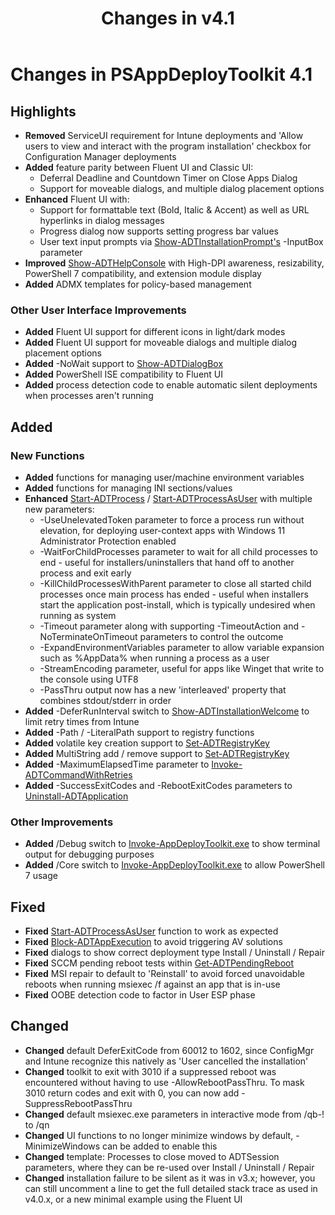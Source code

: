 ﻿---
sidebar_position: 4
title: 'Changes in v4.1'
description: 'Guidance on what has changed in v4.1'
slug: /getting-started/changes-in-v41
hide_title: true
tags:
  - Changes
  - Getting Started
---

# Changes in PSAppDeployToolkit 4.1

## Highlights

- **Removed** ServiceUI requirement for Intune deployments and 'Allow users to view and interact with the program installation' checkbox for Configuration Manager deployments
- **Added** feature parity between Fluent UI and Classic UI:
  - Deferral Deadline and Countdown Timer on Close Apps Dialog
  - Support for moveable dialogs, and multiple dialog placement options
- **Enhanced** Fluent UI with:
  - Support for formattable text (Bold, Italic & Accent) as well as URL hyperlinks in dialog messages
  - Progress dialog now supports setting progress bar values
  - User text input prompts via [Show-ADTInstallationPrompt's](../reference/functions/Show-ADTInstallationPrompt.mdx) -InputBox parameter
- **Improved** [Show-ADTHelpConsole](../reference/functions/Show-ADTHelpConsole.mdx) with High-DPI awareness, resizability, PowerShell 7 compatibility, and extension module display
- **Added** ADMX templates for policy-based management

### Other User Interface Improvements

- **Added** Fluent UI support for different icons in light/dark modes
- **Added** Fluent UI support for moveable dialogs and multiple dialog placement options
- **Added** -NoWait support to [Show-ADTDialogBox](../reference/functions/Show-ADTDialogBox.mdx)
- **Added** PowerShell ISE compatibility to Fluent UI
- **Added** process detection code to enable automatic silent deployments when processes aren't running

## Added

### New Functions
- **Added** functions for managing user/machine environment variables
- **Added** functions for managing INI sections/values
- **Enhanced** [Start-ADTProcess](../reference/functions/Start-ADTProcess.mdx) / [Start-ADTProcessAsUser](../reference/functions/Start-ADTProcessAsUser.mdx) with multiple new parameters:
  - -UseUnelevatedToken parameter to force a process run without elevation, for deploying user-context apps with Windows 11 Administrator Protection enabled
  - -WaitForChildProcesses parameter to wait for all child processes to end - useful for installers/uninstallers that hand off to another process and exit early
  - -KillChildProcessesWithParent parameter to close all started child processes once main process has ended - useful when installers start the application post-install, which is typically undesired when running as system
  - -Timeout parameter along with supporting -TimeoutAction and -NoTerminateOnTimeout parameters to control the outcome
  - -ExpandEnvironmentVariables parameter to allow variable expansion such as %AppData% when running a process as a user
  - -StreamEncoding parameter, useful for apps like Winget that write to the console using UTF8
  - -PassThru output now has a new 'interleaved' property that combines stdout/stderr in order
- **Added** -DeferRunInterval switch to [Show-ADTInstallationWelcome](../reference/functions/Show-ADTInstallationWelcome.mdx) to limit retry times from Intune
- **Added** -Path / -LiteralPath support to registry functions
- **Added** volatile key creation support to [Set-ADTRegistryKey](../reference/functions/Set-ADTRegistryKey.mdx)
- **Added** MultiString add / remove support to [Set-ADTRegistryKey](../reference/functions/Set-ADTRegistryKey.mdx)
- **Added** -MaximumElapsedTime parameter to [Invoke-ADTCommandWithRetries](../reference/functions/Invoke-ADTCommandWithRetries.mdx)
- **Added** -SuccessExitCodes and -RebootExitCodes parameters to [Uninstall-ADTApplication](../reference/functions/Uninstall-ADTApplication.mdx)

### Other Improvements

- **Added** /Debug switch to [Invoke-AppDeployToolkit.exe](../reference/functions/Invoke-AppDeployToolkit.mdx) to show terminal output for debugging purposes
- **Added** /Core switch to [Invoke-AppDeployToolkit.exe](../reference/functions/Invoke-AppDeployToolkit.mdx) to allow PowerShell 7 usage

## Fixed

- **Fixed** [Start-ADTProcessAsUser](../reference/functions/Start-ADTProcessAsUser.mdx) function to work as expected
- **Fixed** [Block-ADTAppExecution](../reference/functions/Block-ADTAppExecution.mdx) to avoid triggering AV solutions
- **Fixed** dialogs to show correct deployment type Install / Uninstall / Repair
- **Fixed** SCCM pending reboot tests within [Get-ADTPendingReboot](../reference/functions/Get-ADTPendingReboot.mdx)
- **Fixed** MSI repair to default to 'Reinstall' to avoid forced unavoidable reboots when running msiexec /f against an app that is in-use
- **Fixed** OOBE detection code to factor in User ESP phase

## Changed

- **Changed** default DeferExitCode from 60012 to 1602, since ConfigMgr and Intune recognize this natively as 'User cancelled the installation'
- **Changed** toolkit to exit with 3010 if a suppressed reboot was encountered without having to use -AllowRebootPassThru. To mask 3010 return codes and exit with 0, you can now add -SuppressRebootPassThru
- **Changed** default msiexec.exe parameters in interactive mode from /qb-! to /qn
- **Changed** UI functions to no longer minimize windows by default, -MinimizeWindows can be added to enable this
- **Changed** template: Processes to close moved to ADTSession parameters, where they can be re-used over Install / Uninstall / Repair
- **Changed** installation failure to be silent as it was in v3.x; however, you can still uncomment a line to get the full detailed stack trace as used in v4.0.x, or a new minimal example using the Fluent UI
